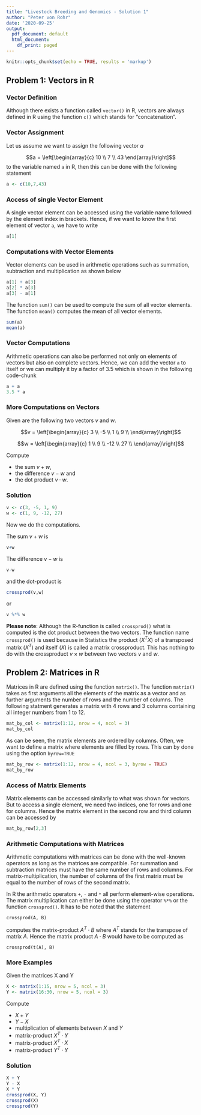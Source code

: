 ```yaml
---
title: "Livestock Breeding and Genomics - Solution 1"
author: "Peter von Rohr"
date: '2020-09-25'
output:
  pdf_document: default
  html_document:
    df_print: paged
---
```


```r
knitr::opts_chunk$set(echo = TRUE, results = 'markup')
```

## Problem 1: Vectors in R

### Vector Definition
Although there exists a function called `vector()` in R, vectors are always defined in R using the function `c()` which stands for "concatenation". 

### Vector Assignment
Let us assume we want to assign the following vector $a$ 

$$a = \left[\begin{array}{c}
10 \\
7 \\
43
\end{array}\right]$$
to the variable named `a` in R, then this can be done with the following statement

```r
a <- c(10,7,43)
```

### Access of single Vector Element
A single vector element can be accessed using the variable name followed by the element index in brackets. Hence, if we want to know the first element of vector `a`, we have to write

```r
a[1]
```

### Computations with Vector Elements
Vector elements can be used in arithmetic operations such as summation, subtraction and multiplication as shown below

```r
a[1] + a[3]
a[2] * a[3]
a[3] - a[1]
```

The function `sum()` can be used to compute the sum of all vector elements. The function `mean()` computes the mean of all vector elements. 

```r
sum(a)
mean(a)
```

### Vector Computations
Arithmetic operations can also be performed not only on elements of vectors but also on complete vectors. Hence, we can add the vector `a` to itself or we can multiply it by a factor of 3.5 which is shown in the following code-chunk

```r
a + a
3.5 * a
```

### More Computations on Vectors

Given are the following two vectors $v$ and $w$. 

$$v = \left[\begin{array}{c}
   3  \\ 
  -5  \\ 
   1  \\ 
   9  \\
  \end{array}\right]$$
  
$$w = \left[\begin{array}{c}
    1  \\ 
    9  \\ 
  -12  \\ 
   27  \\
  \end{array}\right]$$


Compute

* the sum $v+w$, 
* the difference $v-w$ and 
* the dot product $v\cdot w$. 


### Solution

```r
v <- c(3, -5, 1, 9)
w <- c(1, 9, -12, 27)
```

Now we do the computations. 

The sum $v+w$ is

```r
v+w
```

The difference $v-w$ is

```r
v-w
```

and the dot-product is 

```r
crossprod(v,w)
```

or 

```r
v %*% w
```

__Please note__: Although the R-function is called `crossprod()` what is computed is the dot product between the two vectors. The function name `crossprod()` is used because in Statistics the product ($X^TX$) of a transposed matrix ($X^T$) and itself ($X$) is called a matrix crossproduct. This has nothing to do with the crossproduct $v \times w$ between two vectors $v$ and $w$.


## Problem 2: Matrices in R
Matrices in R are defined using the function `matrix()`. The function `matrix()` takes as first arguments all the elements of the matrix as a vector and as further arguments the number of rows and the number of columns. The following statment generates a matrix with $4$ rows and $3$ columns containing all integer numbers from $1$ to $12$. 

```r
mat_by_col <- matrix(1:12, nrow = 4, ncol = 3)
mat_by_col
```

As can be seen, the matrix elements are ordered by columns. Often, we want to define a matrix where elements are filled by rows. This can by done using the option `byrow=TRUE` 

```r
mat_by_row <- matrix(1:12, nrow = 4, ncol = 3, byrow = TRUE)
mat_by_row
```

### Access of Matrix Elements
Matrix elements can be accessed similarly to what was shown for vectors. But to access a single element, we need two indices, one for rows and one for columns. Hence the matrix element in the second row and third column can be accessed by 

```r
mat_by_row[2,3]
```


### Arithmetic Computations with Matrices
Arithmetic computations with matrices can be done with the well-known operators as long as the matrices are compatible. For summation and subtraction matrices must have the same number of rows and columns. For matrix-multiplication, the number of columns of the first matrix must be equal to the number of rows of the second matrix. 

In R the arithmetic operators `+`, `-` and `*` all perform element-wise operations. The matrix multiplication can either be done using the operator `%*%` or the function `crossprod()`. It has to be noted that the statement 

```
crossprod(A, B)
```

computes the matrix-product $A^T \cdot B$ where $A^T$ stands for the transpose of matrix $A$. Hence the matrix product $A \cdot B$ would have to be computed as 

```
crossprod(t(A), B)
```


### More Examples
Given the matrices X and Y

```r
X <- matrix(1:15, nrow = 5, ncol = 3)
Y <- matrix(16:30, nrow = 5, ncol = 3)
```

Compute 

- $X + Y$
- $Y - X$
- multiplication of elements between $X$ and $Y$
- matrix-product $X^T \cdot Y$
- matrix-product $X^T \cdot X$
- matrix-product $Y^T \cdot Y$


### Solution

```r
X + Y
Y - X
X * Y
crossprod(X, Y)
crossprod(X)
crossprod(Y)
```

